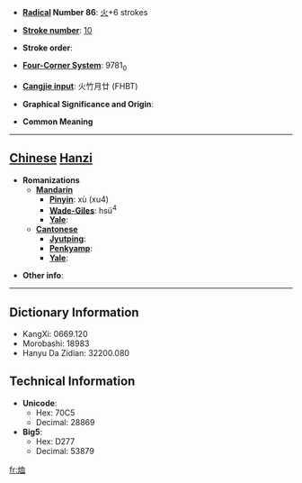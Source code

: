 * '''[[Wiktionary:Chinese radical index| Radical]] Number 86''': [[Wiktionary:Chinese radical index 火|火]]+6 strokes

* '''[[Wiktionary:Chinese total strokes index|Stroke number]]''': [[Wiktionary:Chinese total strokes index 10|10]]

* '''Stroke order''': 

* '''[[Wiktionary:Chinese four corner index|Four-Corner System]]''': 9781<sub>0</sub>

* '''[[Wiktionary:Chinese Cangjie index|Cangjie input]]''': 火竹月廿 (FHBT)

* '''Graphical Significance and Origin''': 

* '''Common Meaning'''

----

== [[Chinese]] [[Hanzi]] ==

* '''Romanizations'''
** '''[[Mandarin]]'''
*** '''[[Pinyin]]''': xù (xu4)
*** '''[[Wade-Giles]]''': hsü<sup>4</sup>
*** '''[[Yale]]''': 
** '''[[Cantonese]]'''
*** '''[[Jyutping]]''':
*** '''[[Penkyamp]]''': 
*** '''[[Yale]]''': 

* '''Other info''': 

----

== Dictionary Information ==

* KangXi: 0669.120
* Morobashi: 18983
* Hanyu Da Zidian: 32200.080

== Technical Information ==

* '''Unicode''':
** Hex: 70C5
** Decimal: 28869
* '''Big5''':
** Hex: D277
** Decimal: 53879

[[fr:烅]]